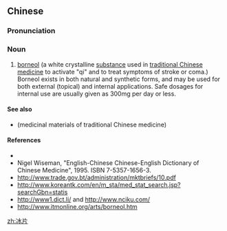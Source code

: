 ==Chinese==
{{zh-forms}}

===Pronunciation===
{{zh-pron
|m=bīngpiàn
|c=bing1 pin3
|cat=n
}}

===Noun===
{{zh-noun}}

# [[borneol]] (a white crystalline [[substance]] used in [[traditional Chinese medicine]] to activate "qi" and to treat symptoms of stroke or coma.) Borneol exists in both natural and synthetic forms, and may be used for both external (topical) and internal applications. Safe dosages for internal use are usually given as 300mg per day or less.

====See also====
* {{l|zh|药材}} (medicinal materials of traditional Chinese medicine)

====References====
* {{pedialite|冰片|lang=zh}}
* Nigel Wiseman, "English-Chinese Chinese-English Dictionary of Chinese Medicine", 1995. ISBN 7-5357-1656-3.
* http://www.trade.gov.bt/administration/mktbriefs/10.pdf
* http://www.koreantk.com/en/m_sta/med_stat_search.jsp?searchGbn=statis
* http://www1.dict.li/ and http://www.nciku.com/
* http://www.itmonline.org/arts/borneol.htm

[[zh:冰片]]